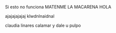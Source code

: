 Si esto no funciona
MATENME
LA MACARENA
HOLA

ajajajajajaj
klwdnlnaidnal

claudia linares
calamar
y dale u
pulpo
